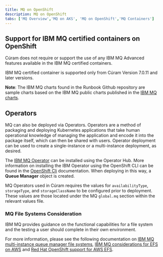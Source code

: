 ```yaml
---
title: MQ on OpenShift
description: MQ on OpenShift
tabs: ['MQ Overview','MQ on AKS', 'MQ on OpenShift','MQ Containers']
---
```


## Support for IBM MQ certified containers on OpenShift

Cúram does not require or support the use of any IBM MQ Advanced features available in the IBM MQ certified containers.

IBM MQ certified container is supported only from Cúram Version 7.0.11 and later versions.

<InlineNotification>

**Note**: The IBM MQ charts found in the Runbook Github repository are sample charts based on the IBM MQ public charts published in the [IBM MQ charts](https://github.com/IBM/charts/tree/master/stable/ibm-mqadvanced-server-dev).

</InlineNotification>

## Operators

MQ can also be deployed via Operators. Operators are a method of packaging and deploying Kubernetes applications that take human operational knowledge of managing the application and encode it into the
package itself, which can then be shared with users. Operator deployment can be used to create a single-instance or a multi-instance deployment, as desired.

The [IBM MQ Operator](https://www.ibm.com/docs/en/ibm-mq/9.3?topic=containers-support-mq-operator) can be installed using the Operator Hub. More information on  installing the IBM Operator using the OpenShift CLI
can be found in the [OpenShift Cli](https://www.ibm.com/docs/en/ibm-mq/9.1?topic=openshift-installing-mq-operator-using-cli) documentation.
When deploying in this way, a **Queue Manager** object is created.

MQ Operators used in Cúram requires the values for `availabilityType`, `storageType`, and `storageClassName` to be configured prior to deployment.
These values are those located under the MQ `global.mq` section within the relevant values file.

### MQ File Systems Consideration

IBM MQ provides guidance on the functional capabilities for a file system and the testing a user should complete in their own environment.

For more information, please see the following documentation on [IBM MQ multi-instance queue manager file systems](https://www.ibm.com/support/pages/testing-statement-ibm-mq-multi-instance-queue-manager-file-systems),
[IBM MQ considerations for EFS on AWS](https://www.ibm.com/support/pages/ibm-mq-considerations-efs-aws) and
[Red Hat OpenShift support for AWS EFS](https://access.redhat.com/solutions/4591701).
